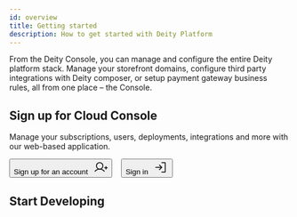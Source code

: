 ```yaml
---
id: overview
title: Getting started
description: How to get started with Deity Platform
---
```



<p className="desc pb20">
From the Deity Console, you can manage and configure the entire Deity platform stack. Manage your storefront domains, configure third party integrations with Deity composer, or setup payment gateway business rules, all from one place – the Console.
</p>


<div className="mb100">
	<Card isPadding={false}>
	  <div className="flex">
	    <CardContent>
	      <h2>Sign up for Cloud Console</h2>
	      <div className="mb20">
	        <p >
	         Manage your subscriptions, users, deployments, integrations and more with our web-based application.
	        </p>
	      </div>  
	      <Button variant="contained" size="medium" href="https://console.deity.cloud/signup" target="_blank">
	          Sign up for an account &nbsp;
	          <svg width="25" height="25" viewBox="0 0 25 25" fill="none" xmlns="http://www.w3.org/2000/svg">
				<path d="M19.5312 13.2812H24.2188" stroke="currentColor" stroke-width="1.5" stroke-linecap="round" stroke-linejoin="round"/>
				<path d="M21.875 10.9375V15.625" stroke="currentColor" stroke-width="1.5" stroke-linecap="round" stroke-linejoin="round"/>
				<path d="M10.5469 15.625C13.7829 15.625 16.4062 13.0017 16.4062 9.76562C16.4062 6.52958 13.7829 3.90625 10.5469 3.90625C7.31083 3.90625 4.6875 6.52958 4.6875 9.76562C4.6875 13.0017 7.31083 15.625 10.5469 15.625Z" stroke="currentColor" stroke-width="1.5" stroke-miterlimit="10"/>
				<path d="M2.16797 19.5314C3.19459 18.3078 4.47673 17.3239 5.92428 16.6489C7.37183 15.9738 8.94966 15.624 10.5469 15.624C12.1441 15.624 13.7219 15.9738 15.1695 16.6489C16.617 17.3239 17.8992 18.3078 18.9258 19.5314" stroke="currentColor" stroke-width="1.5" stroke-linecap="round" stroke-linejoin="round"/>
				</svg>
	       </Button>&nbsp; &nbsp; 
	      <Button variant="outlined" size="medium" href="https://console.deity.cloud" target="_blank">
	         Sign in &nbsp;
	      	<svg width="25" height="25" viewBox="0 0 25 25" fill="none" xmlns="http://www.w3.org/2000/svg">
			<path d="M9.17969 16.6016L13.2812 12.5L9.17969 8.39844" stroke="currentColor" stroke-width="1.5" stroke-linecap="round" stroke-linejoin="round"/>
			<path d="M2.34375 12.5H13.2812" stroke="currentColor" stroke-width="1.5" stroke-linecap="round" stroke-linejoin="round"/>
			<path d="M13.2812 3.90625H18.75C18.9572 3.90625 19.1559 3.98856 19.3024 4.13507C19.4489 4.28159 19.5312 4.4803 19.5312 4.6875V20.3125C19.5312 20.5197 19.4489 20.7184 19.3024 20.8649C19.1559 21.0114 18.9572 21.0938 18.75 21.0938H13.2812" stroke="currentColor" stroke-width="1.5" stroke-linecap="round" stroke-linejoin="round"/>
			</svg>
			</Button>
	    </CardContent>
	  </div>
	</Card>
</div>


## Start Developing


<Content />
